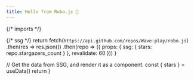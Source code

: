 ```yaml
---
title: Hello from Robo.js 🤖
---
```


{/* imports */}

{/* ssg */}
return fetch(`https://api.github.com/repos/Wave-play/robo.js`)
.then(res => res.json())
.then(repo => ({
props: {
ssg: {
stars: repo.stargazers_count
}
},
revalidate: 60
}))
}

  // Get the data from SSG, and render it as a component.
  const { stars } = useData()
  return <Hero stars={stars} />
}
 
<HeroWithStars />
<Features />
<Why />
